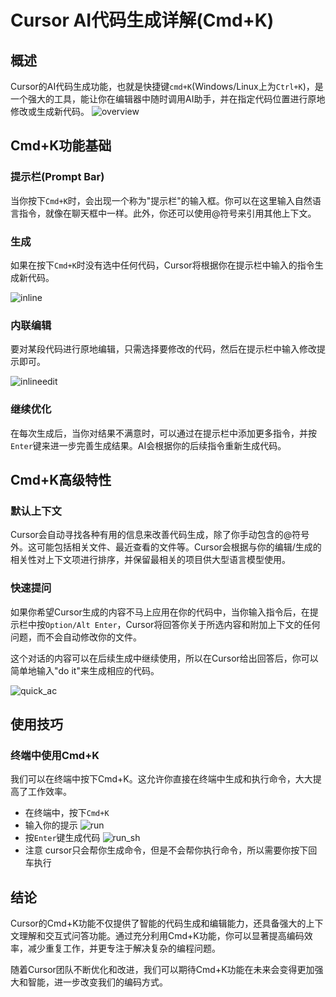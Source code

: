 # Cursor AI代码生成详解(Cmd+K)

## 概述

Cursor的AI代码生成功能，也就是快捷键`cmd+K`(Windows/Linux上为`Ctrl+K`)，是一个强大的工具，能让你在编辑器中随时调用AI助手，并在指定代码位置进行原地修改或生成新代码。
![overview](/overview.png)

## Cmd+K功能基础

### 提示栏(Prompt Bar)

当你按下`Cmd+K`时，会出现一个称为"提示栏"的输入框。你可以在这里输入自然语言指令，就像在聊天框中一样。此外，你还可以使用@符号来引用其他上下文。

### 生成

如果在按下`Cmd+K`时没有选中任何代码，Cursor将根据你在提示栏中输入的指令生成新代码。

![inline](/inline.png)
### 内联编辑

要对某段代码进行原地编辑，只需选择要修改的代码，然后在提示栏中输入修改提示即可。

![inlineedit](/inlineedit.png)

### 继续优化

在每次生成后，当你对结果不满意时，可以通过在提示栏中添加更多指令，并按`Enter`键来进一步完善生成结果。AI会根据你的后续指令重新生成代码。


## Cmd+K高级特性

### 默认上下文

Cursor会自动寻找各种有用的信息来改善代码生成，除了你手动包含的@符号外。这可能包括相关文件、最近查看的文件等。Cursor会根据与你的编辑/生成的相关性对上下文项进行排序，并保留最相关的项目供大型语言模型使用。

### 快速提问

如果你希望Cursor生成的内容不马上应用在你的代码中，当你输入指令后，在提示栏中按`Option/Alt Enter`，Cursor将回答你关于所选内容和附加上下文的任何问题，而不会自动修改你的文件。

这个对话的内容可以在后续生成中继续使用，所以在Cursor给出回答后，你可以简单地输入"do it"来生成相应的代码。

![quick_ac](/quick_ac.png)

## 使用技巧

### 终端中使用Cmd+K

我们可以在终端中按下Cmd+K。这允许你直接在终端中生成和执行命令，大大提高了工作效率。

- 在终端中，按下`Cmd+K`
- 输入你的提示
![run](/run.png)
- 按`Enter`键生成代码
![run_sh](/run_sh.png)
- 注意
cursor只会帮你生成命令，但是不会帮你执行命令，所以需要你按下回车执行
## 结论

Cursor的Cmd+K功能不仅提供了智能的代码生成和编辑能力，还具备强大的上下文理解和交互式问答功能。通过充分利用Cmd+K功能，你可以显著提高编码效率，减少重复工作，并更专注于解决复杂的编程问题。

随着Cursor团队不断优化和改进，我们可以期待Cmd+K功能在未来会变得更加强大和智能，进一步改变我们的编码方式。

